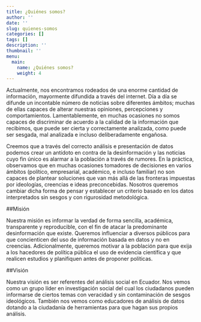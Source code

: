 ```yaml
---
title: ¿Quiénes somos?
author: ''
date: ''
slug: quienes-somos
categories: []
tags: []
description: ''
thumbnail: ''
menu: 
  main: 
    name: ¿Quiénes somos?
    weight: 4
---
```


Actualmente, nos encontramos rodeados de una enorme cantidad de información, mayormente difundida a través del internet. Día a día se difunde un incontable número de noticias sobre diferentes ámbitos; muchas de ellas capaces de alterar nuestras opiniones, percepciones y comportamientos. Lamentablemente, en muchas ocasiones no somos capaces de discriminar de acuerdo a la calidad de la información que recibimos, que puede ser cierta y correctamente analizada, como puede ser sesgada, mal analizada e incluso deliberadamente engañosa.

Creemos que a través del correcto análisis e presentación de datos podemos crear un antídoto en contra de la desinformación y las noticias cuyo fin único es alarmar a la población a través de rumores. En la práctica, observamos que en muchas ocasiones tomadores de decisiones en varios ámbitos (político, empresarial, académico, e incluso familiar) no son capaces de plantear soluciones que van más allá de las fronteras impuestas por ideologías, creencias e ideas preconcebidas. Nosotros queremos cambiar dicha forma de pensar y establecer un criterio basado en los datos interpretados sin sesgos y con rigurosidad metodológica.

##Misión

Nuestra misión es informar la verdad de forma sencilla, académica, transparente y reproducible, con el fin de atacar la predominante desinformación que existe. Queremos influenciar a diversos públicos para que concienticen del uso de información basada en datos y no en creencias. Adicionalmente, queremos motivar a la población para que exija a los hacedores de política pública el uso de evidencia científica y que realicen estudios y planifiquen antes de proponer políticas. 

##Visión

Nuestra visión es ser referentes del análisis social en Ecuador. Nos vemos como un grupo líder en investigación social del cual los ciudadanos pueden informarse de ciertos temas con veracidad y sin contaminación de sesgos ideológicos. También nos vemos como educadores de análisis de datos dotando a la ciudadanía de herramientas para que hagan sus propios análisis.
